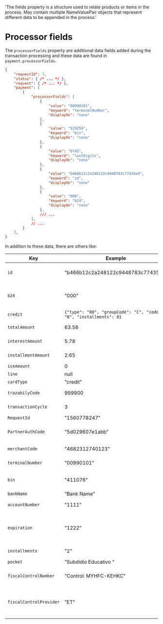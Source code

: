    'The fields property is a structure used to relate products or items in the process. May contain multiple NameValuePair objects that represent different data to be appended in the process.'

# Processor fields

The `processorFields` property are additional data fields added during the transaction processing and these data are found in `payment.processorFields`.

```json
{
    "requestId": 7,
    "status": { /* ... */ },
    "request": { /* ... */ },
    "payment": [
        {
            "processorFields": [
                {
                    "value": "00990101",
                    "keyword": "terminalNumber",
                    "displayOn": "none"
                },
                {
                    "value": "529259",
                    "keyword": "bin",
                    "displayOn": "none"
                },
                {
                    "value": "0745",
                    "keyword": "lastDigits",
                    "displayOn": "none"
                },
                {
                    "value": "b466b12c2a248122c9448783c77435ed",
                    "keyword": "id",
                    "displayOn": "none"
                },
                {
                    "value": "000",
                    "keyword": "b24",
                    "displayOn": "none"
                },
                /// ...
            ],
            // ...
        }
    ],
}
```

In addition to these data, there are others like:

Key                       | Example                                | Description                     
--------------------------|----------------------------------------|------------------------
`id`                      | "b466b12c2a248122c9448783c77435ed"     | Gateway session identifier 
`b24`                     | "000"                                  | Transaction status in ISO 24 of Gateway
| `credit`                | `{"type": "00", "groupCode": "C", "code": "0", "installments": 0}` | Credit data.
| `totalAmount`           | 63.58                                  | Total amount.
| `interestAmount`        | 5.78                                   | Interest amount.
| `installmentAmount`     | 2.65                                   | Installment amount.
| `iceAmount`             | 0                                      | ICE amount.
| `line`                  | null                                   | Line.
| `cardType`              | "credit"                               | Card type.
| `trazabilyCode`         | 999900                                 | Traceability code.
| `transactionCycle`      | 3                                      | Transaction cycle.
| `RequestId`             | "1560778247"                           | Request ID.
| `PartnerAuthCode`       | "5d029607e1abb"                        | Partner authorization code.
| `merchantCode`          | "4682312740123"                        | Merchant code.
| `terminalNumber`        | "00990101"                             | Terminal number.
| `bin`                   | "411076"                               | BIN, first digits of the card.
| `bankName`              | "Bank Name"                            | Bank name.
| `accountNumber`         | "1111"                                 | Account number.
| `expiration`            | "1222"                                 | Card expiration in the format (month)(year
| `installments`          | "2"                                    | Number of installments.
| `pocket`                | "Subdidio Educativo "                  | Pocket.
| `fiscalControlNumber`   | "Control: MYHFC-KEHKC"                 | Fiscal control number.
| `fiscalControlProvider` | "ET"                                   | Fiscal control provider, example ET as Evertec

